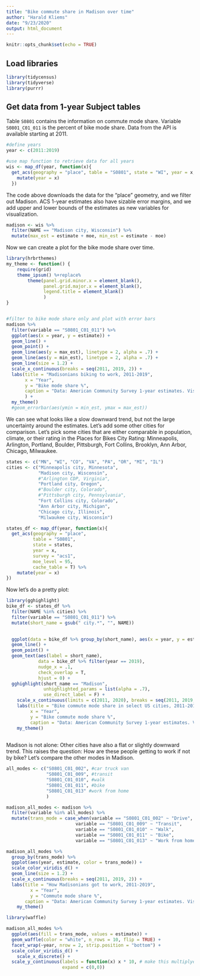 ```yaml
---
title: "Bike commute share in Madison over time"
author: "Harald Kliems"
date: "9/23/2020"
output: html_document
---
```


```r
knitr::opts_chunk$set(echo = TRUE)
```

## Load libraries
```r
library(tidycensus)
library(tidyverse)
library(purrr)
```


## Get data from 1-year Subject tables
Table `S0801` contains the information on commute mode share. Variable `S0801_C01_011` is the percent of bike mode share. Data from the API is available starting at 2011.

```r
#define years
year <- c(2011:2019)

#use map function to retrieve data for all years
wis <- map_df(year, function(x){
  get_acs(geography = "place", table = "S0801", state = "WI", year = x, survey = "acs1", moe_level = 95, cache_table = T) %>% 
    mutate(year = x)
  })
```
The code above downloads the data for the "place" geometry, and we filter out Madison. ACS 1-year estimates also have sizable error margins, and we add upper and lower bounds of the estimates as new variables for visualization.
```r
madison <- wis %>% 
  filter(NAME == "Madison city, Wisconsin") %>% 
  mutate(max_est = estimate + moe, min_est = estimate - moe)
```

Now we can create a plot for the bike mode share over time.
```r
library(hrbrthemes)
my_theme <- function() {
    require(grid)
    theme_ipsum() %+replace%
        theme(panel.grid.minor.x = element_blank(),
              panel.grid.major.x = element_blank(),
              legend.title = element_blank()
              )
}


#filter to bike mode share only and plot with error bars
madison %>% 
  filter(variable == "S0801_C01_011") %>% 
  ggplot(aes(x = year, y = estimate)) +
  geom_line() +
  geom_point() +
  geom_line(aes(y = max_est), linetype = 2, alpha = .7) +
  geom_line(aes(y = min_est), linetype = 2, alpha = .7) +
  geom_line(size = 1.2) +
  scale_x_continuous(breaks = seq(2011, 2019, 2)) +
  labs(title = "Madisonians biking to work, 2011-2019",
       x = "Year",
       y = "Bike mode share %",
       caption = "Data: American Community Survey 1-year estimates. Visualization: Harald Kliems for Madison Bikes"
       ) +
  my_theme()
  #geom_errorbar(aes(ymin = min_est, ymax = max_est))
```

We can see what looks like a slow downward trend, but not the large uncertainty around the estimates. Let's add some other cities for comparison. Let's pick some cities that are either comparable in population, climate, or their rating in the Places for Bikes City Rating: Minneapolis, Arlington, Portland, Boulder, Pittsburgh, Fort Collins, Brooklyn, Ann Arbor, Chicago, Milwaukee.

```r
states <- c("MN", "WI", "CO", "VA", "PA", "OR", "MI", "IL")
cities <- c("Minneapolis city, Minnesota", 
            "Madison city, Wisconsin", 
            #"Arlington CDP, Virginia", 
            "Portland city, Oregon", 
            #"Boulder city, Colorado", 
            #"Pittsburgh city, Pennsylvania", 
            "Fort Collins city, Colorado", 
            "Ann Arbor city, Michigan", 
            "Chicago city, Illinois", 
            "Milwaukee city, Wisconsin")
```
```r
states_df <- map_df(year, function(x){
  get_acs(geography = "place", 
          table = "S0801", 
          state = states, 
          year = x, 
          survey = "acs1", 
          moe_level = 95, 
          cache_table = T) %>% 
    mutate(year = x)
})

```
Now let's do a pretty plot:

```r
library(gghighlight)
bike_df <- states_df %>% 
  filter(NAME %in% cities) %>% 
  filter(variable == "S0801_C01_011") %>% 
  mutate(short_name = gsub(" city.*", "", NAME))

 
  ggplot(data = bike_df %>% group_by(short_name), aes(x = year, y = estimate, group = short_name)) +
  geom_line() +
  geom_point() +
  geom_text(aes(label = short_name), 
            data = bike_df %>% filter(year == 2019), 
            nudge_x = .1,
            check_overlap = T,
            hjust = 0) +
  gghighlight(short_name == "Madison",
              unhighlighted_params = list(alpha = .7),
              use_direct_label = F) +
    scale_x_continuous(limits = c(2011, 2020), breaks = seq(2011, 2019, 1)) +
    labs(title = "Bike commute mode share in select US cities, 2011-2019",
         x = "Year",
         y = "Bike commute mode share %",
         caption = "Data: American Community Survey 1-year estimates. Visualization: Harald Kliems for Madison Bikes") +
    my_theme()
  
```

Madison is not alone: Other cities have also a flat or slightly downward trend. This raises the question: How are these people getting to work if not by bike? Let's compare the other modes in Madison.

```r
all_modes <- c("S0801_C01_002", #car truck van
               "S0801_C01_009", #transit
               "S0801_C01_010", #walk
               "S0801_C01_011", #bike
               "S0801_C01_013" #work from home
               )

madison_all_modes <- madison %>% 
  filter(variable %in% all_modes) %>% 
  mutate(trans_mode = case_when(variable == "S0801_C01_002" ~ "Drive", 
                          variable == "S0801_C01_009" ~ "Transit",
                          variable == "S0801_C01_010" ~ "Walk",
                          variable == "S0801_C01_011" ~ "Bike",
                          variable == "S0801_C01_013" ~ "Work from home"))
```

```r
madison_all_modes %>% 
  group_by(trans_mode) %>% 
  ggplot(aes(year, estimate, color = trans_mode)) +
  scale_color_viridis_d() +
  geom_line(size = 1.2) +
  scale_x_continuous(breaks = seq(2011, 2019, 2)) +
  labs(title = "How Madisonians got to work, 2011-2019",
         x = "Year",
         y = "Commute mode share %",
       caption = "Data: American Community Survey 1-year estimates. Visualization: Harald Kliems for Madison Bikes") +
    my_theme()
```
```r

library(waffle)

madison_all_modes %>% 
  ggplot(aes(fill = trans_mode, values = estimate)) +
  geom_waffle(color = "white", n_rows = 10, flip = TRUE) +
  facet_wrap(~year, nrow = 2, strip.position = "bottom") +
  scale_color_viridis_d() +
    scale_x_discrete() + 
  scale_y_continuous(labels = function(x) x * 10, # make this multiplyer the same as n_rows
                     expand = c(0,0))
  
```

